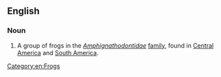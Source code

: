 ==English==
{{wikipedia}}

===Noun===
{{en-noun|head=[[marsupial]] [[frog]]}}

# A group of frogs in the ''[[Amphignathodontidae]]'' [[family]], found in [[Central America]] and [[South America]].

[[Category:en:Frogs]]